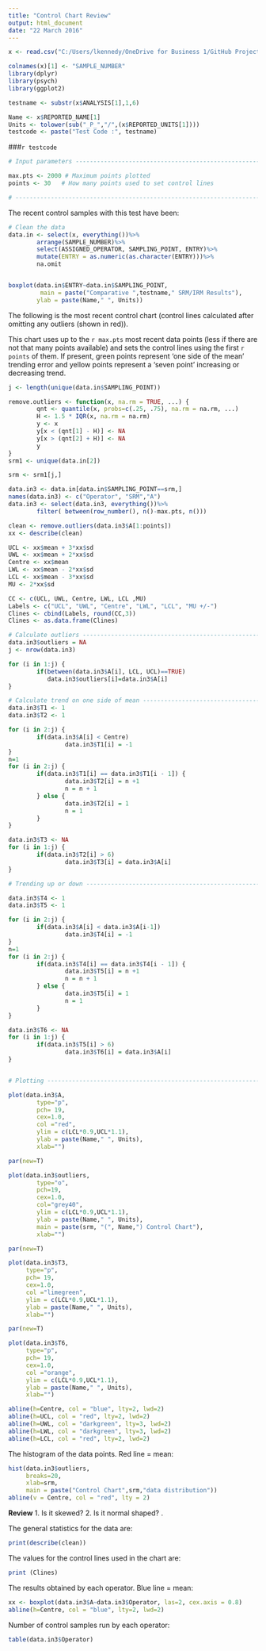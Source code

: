 ```yaml
---
title: "Control Chart Review"
output: html_document
date: "22 March 2016"
---
```


```r
x <- read.csv("C:/Users/lkennedy/OneDrive for Business 1/GitHub Projects/SRM_Package/data/IRM001A.csv", as.is=TRUE, header=TRUE)

colnames(x)[1] <- "SAMPLE_NUMBER"
library(dplyr)
library(psych)
library(ggplot2)

testname <- substr(x$ANALYSIS[1],1,6)

Name <- x$REPORTED_NAME[1]
Units <- tolower(sub("_P_","/",(x$REPORTED_UNITS[1])))
testcode <- paste("Test Code :", testname)
```
###`r testcode`

```r
# Input parameters ----------------------------------------------------------------

max.pts <- 2000 # Maximum points plotted
points <- 30   # How many points used to set control lines

# ---------------------------------------------------------------------------------
```

The recent control samples with this test have been:

```r

# Clean the data
data.in <- select(x, everything())%>%
        arrange(SAMPLE_NUMBER)%>%
        select(ASSIGNED_OPERATOR, SAMPLING_POINT, ENTRY)%>%
        mutate(ENTRY = as.numeric(as.character(ENTRY)))%>%
        na.omit


boxplot(data.in$ENTRY~data.in$SAMPLING_POINT,
         main = paste("Comparative ",testname," SRM/IRM Results"),
        ylab = paste(Name," ", Units))
```

The following is the most recent control chart (control lines calculated after omitting any outliers (shown in red)).

This chart uses up to the `r max.pts` most recent data points (less if there are not that many points available) and sets the control lines using the first `r points` of them.  If present, green points represent 'one side of the mean' trending error and yellow points represent a 'seven point' increasing or decreasing trend.

```r
j <- length(unique(data.in$SAMPLING_POINT))

remove.outliers <- function(x, na.rm = TRUE, ...) {
        qnt <- quantile(x, probs=c(.25, .75), na.rm = na.rm, ...)
        H <- 1.5 * IQR(x, na.rm = na.rm)
        y <- x
        y[x < (qnt[1] - H)] <- NA
        y[x > (qnt[2] + H)] <- NA
        y
}
srm1 <- unique(data.in[2])

srm <- srm1[j,]

data.in3 <- data.in[data.in$SAMPLING_POINT==srm,]
names(data.in3) <- c("Operator", "SRM","A")
data.in3 <- select(data.in3, everything())%>%
        filter( between(row_number(), n()-max.pts, n()))

clean <- remove.outliers(data.in3$A[1:points])
xx <- describe(clean)

UCL <- xx$mean + 3*xx$sd
UWL <- xx$mean + 2*xx$sd
Centre <- xx$mean 
LWL <- xx$mean - 2*xx$sd
LCL <- xx$mean - 3*xx$sd
MU <- 2*xx$sd

CC <- c(UCL, UWL, Centre, LWL, LCL ,MU)
Labels <- c("UCL", "UWL", "Centre", "LWL", "LCL", "MU +/-")
Clines <- cbind(Labels, round(CC,3))
Clines <- as.data.frame(Clines)

# Calculate outliers -----------------------------------------------------------
data.in3$outliers = NA
j <- nrow(data.in3)

for (i in 1:j) {
        if(between(data.in3$A[i], LCL, UCL)==TRUE)
           data.in3$outliers[i]=data.in3$A[i]
}

# Calculate trend on one side of mean ------------------------------------------
data.in3$T1 <- 1
data.in3$T2 <- 1

for (i in 2:j) {
        if(data.in3$A[i] < Centre)
                data.in3$T1[i] = -1
}
n=1
for (i in 2:j) {
        if(data.in3$T1[i] == data.in3$T1[i - 1]) {
                data.in3$T2[i] = n +1
                n = n + 1
        } else {  
                data.in3$T2[i] = 1
                n = 1
        }
}

data.in3$T3 <- NA
for (i in 1:j) {
        if(data.in3$T2[i] > 6)
                data.in3$T3[i] = data.in3$A[i]
}

# Trending up or down -----------------------------------------------------

data.in3$T4 <- 1
data.in3$T5 <- 1

for (i in 2:j) {
        if(data.in3$A[i] < data.in3$A[i-1])
                data.in3$T4[i] = -1
}
n=1
for (i in 2:j) {
        if(data.in3$T4[i] == data.in3$T4[i - 1]) {
                data.in3$T5[i] = n +1
                n = n + 1
        } else {  
                data.in3$T5[i] = 1
                n = 1
        }
}

data.in3$T6 <- NA
for (i in 1:j) {
        if(data.in3$T5[i] > 6)
                data.in3$T6[i] = data.in3$A[i]
}


# Plotting ----------------------------------------------------------------

plot(data.in3$A, 
        type="p", 
        pch= 19, 
        cex=1.0, 
        col ="red", 
        ylim = c(LCL*0.9,UCL*1.1),
        ylab = paste(Name," ", Units),
        xlab="")

par(new=T)

plot(data.in3$outliers, 
        type="o", 
        pch=19, 
        cex=1.0, 
        col="grey40", 
        ylim = c(LCL*0.9,UCL*1.1), 
        ylab = paste(Name," ", Units), 
        main = paste(srm, "(", Name,") Control Chart"),
        xlab="")

par(new=T)

plot(data.in3$T3, 
     type="p", 
     pch= 19, 
     cex=1.0, 
     col ="limegreen", 
     ylim = c(LCL*0.9,UCL*1.1),
     ylab = paste(Name," ", Units),
     xlab="")

par(new=T)

plot(data.in3$T6, 
     type="p", 
     pch= 19, 
     cex=1.0, 
     col ="orange", 
     ylim = c(LCL*0.9,UCL*1.1),
     ylab = paste(Name," ", Units),
     xlab="")

abline(h=Centre, col = "blue", lty=2, lwd=2)
abline(h=UCL, col = "red", lty=2, lwd=2)
abline(h=UWL, col = "darkgreen", lty=3, lwd=2)
abline(h=LWL, col = "darkgreen", lty=3, lwd=2)
abline(h=LCL, col = "red", lty=2, lwd=2)

```

The histogram of the data points.  Red line = mean:

```r
hist(data.in3$outliers, 
     breaks=20, 
     xlab=srm,
     main = paste("Control Chart",srm,"data distribution"))
abline(v = Centre, col = "red", lty = 2)
```

**Review**
1. Is it skewed?
2. Is it normal shaped?
.

The general statistics for the data are:

```r
print(describe(clean))
```

The values for the control lines used  in the chart are:

```r
print (Clines)
```

The results obtained by each operator.  Blue line = mean:

```r
xx <- boxplot(data.in3$A~data.in3$Operator, las=2, cex.axis = 0.8)
abline(h=Centre, col = "blue", lty=2, lwd=2)
```

Number of control samples run by each operator:

```r
table(data.in3$Operator)
```



